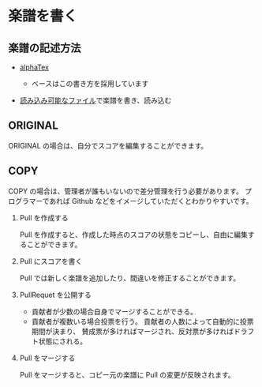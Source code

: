 # 楽譜を書く

## 楽譜の記述方法

- [alphaTex](https://www.alphatab.net/docs/alphatex/introduction)

  - ベースはこの書き方を採用しています

- [読み込み可能なファイル](https://www.alphatab.net/docs/introduction#the-file-importers)で楽譜を書き、読み込む

## ORIGINAL

ORIGINAL の場合は、自分でスコアを編集することができます。

## COPY

COPY の場合は、管理者が誰もいないので差分管理を行う必要があります。
プログラマーであれば Github などをイメージしていただくとわかりやすいです。

1. Pull を作成する

   Pull を作成すると、作成した時点のスコアの状態をコピーし、自由に編集することができます。

2. Pull にスコアを書く

   Pull では新しく楽譜を追加したり、間違いを修正することができます。

3. PullRequet を公開する

   - 貢献者が少数の場合自身でマージすることができる。
   - 貢献者が複数いる場合投票を行う。
     貢献者の人数によって自動的に投票期間が決まり、
     賛成票が多ければマージされ、反対票が多ければドラフト状態にされる。

4. Pull をマージする

   Pull をマージすると、コピー元の楽譜に Pull の変更が反映されます。
